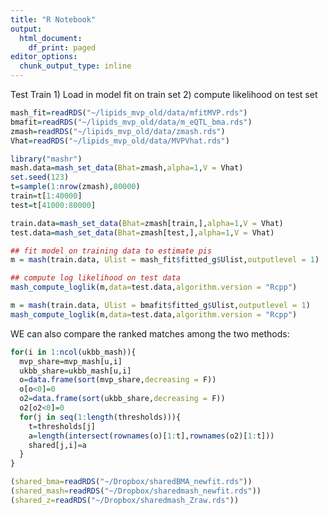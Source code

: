 ```yaml
---
title: "R Notebook"
output:
  html_document:
    df_print: paged
editor_options:
  chunk_output_type: inline
---
```


Test Train
1) Load in model fit on train set
2) compute likelihood on test set

```r
mash_fit=readRDS("~/lipids_mvp_old/data/mfitMVP.rds")
bmafit=readRDS("~/lipids_mvp_old/data/m_eQTL_bma.rds")
zmash=readRDS("~/lipids_mvp_old/data/zmash.rds")
Vhat=readRDS("~/lipids_mvp_old/data/MVPVhat.rds")

library("mashr")
mash.data=mash_set_data(Bhat=zmash,alpha=1,V = Vhat)
set.seed(123)
t=sample(1:nrow(zmash),80000)
train=t[1:40000]
test=t[41000:80000]

train.data=mash_set_data(Bhat=zmash[train,],alpha=1,V = Vhat)
test.data=mash_set_data(Bhat=zmash[test,],alpha=1,V = Vhat)

## fit model on training data to estimate pis
m = mash(train.data, Ulist = mash_fit$fitted_g$Ulist,outputlevel = 1)

## compute log likelihood on test data
mash_compute_loglik(m,data=test.data,algorithm.version = "Rcpp")

m = mash(train.data, Ulist = bmafit$fitted_g$Ulist,outputlevel = 1)
mash_compute_loglik(m,data=test.data,algorithm.version = "Rcpp")

```

WE can also compare the ranked matches among the two methods:

```r
for(i in 1:ncol(ukbb_mash)){
  mvp_share=mvp_mash[u,i]
  ukbb_share=ukbb_mash[u,i]
  o=data.frame(sort(mvp_share,decreasing = F))
  o[o<0]=0
  o2=data.frame(sort(ukbb_share,decreasing = F))
  o2[o2<0]=0
  for(j in seq(1:length(thresholds))){
    t=thresholds[j]
    a=length(intersect(rownames(o)[1:t],rownames(o2)[1:t]))
    shared[j,i]=a
  }
}
```

```r
(shared_bma=readRDS("~/Dropbox/sharedBMA_newfit.rds"))
(shared_mash=readRDS("~/Dropbox/sharedmash_newfit.rds"))
(shared_z=readRDS("~/Dropbox/sharedmash_Zraw.rds"))
```